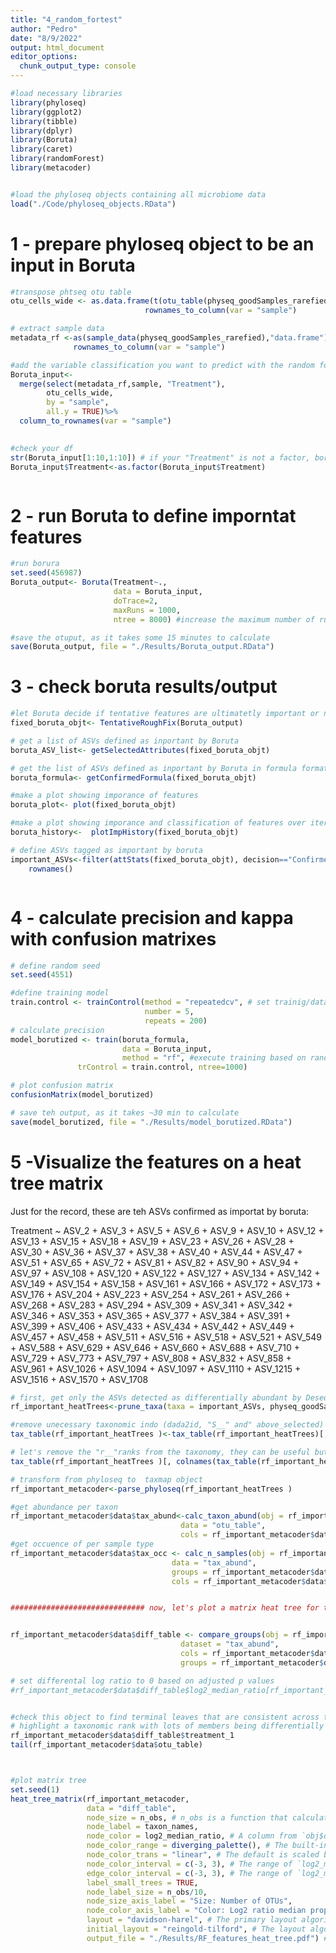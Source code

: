 ```yaml
---
title: "4_random_fortest"
author: "Pedro"
date: "8/9/2022"
output: html_document
editor_options: 
  chunk_output_type: console
---
```



```r

#load necessary libraries
library(phyloseq)
library(ggplot2)
library(tibble)
library(dplyr)
library(Boruta)
library(caret)
library(randomForest)
library(metacoder)


#load the phyloseq objects containing all microbiome data
load("./Code/phyloseq_objects.RData")
```


# 1 - prepare phyloseq object to be an input in Boruta
```r




#transpose phtseq otu table  
otu_cells_wide <- as.data.frame(t(otu_table(physeq_goodSamples_rarefied)))%>% 
                              rownames_to_column(var = "sample")

# extract sample data
metadata_rf <-as(sample_data(physeq_goodSamples_rarefied),"data.frame")%>%
              rownames_to_column(var = "sample")

#add the variable classification you want to predict with the random forest
Boruta_input<-
  merge(select(metadata_rf,sample, "Treatment"),
        otu_cells_wide,
        by = "sample",
        all.y = TRUE)%>%
  column_to_rownames(var = "sample")
 

#check your df
str(Boruta_input[1:10,1:10]) # if your "Treatment" is not a factor, boruta won't work
Boruta_input$Treatment<-as.factor(Boruta_input$Treatment)



```


# 2 - run Boruta to define imporntat features
```r
#run borura
set.seed(456987)
Boruta_output<- Boruta(Treatment~.,   
                       data = Boruta_input,
                       doTrace=2, 
                       maxRuns = 1000, 
                       ntree = 8000) #increase the maximum number of runs to decrease the number of tenttively important OTUs. increase the number of trees to increase precision. decrease either to reduce computational time.

#save the otuput, as it takes some 15 minutes to calculate
save(Boruta_output, file = "./Results/Boruta_output.RData")

```



# 3 - check boruta results/output

```r

#let Boruta decide if tentative features are ultimatetly important or not ; 
fixed_boruta_objt<- TentativeRoughFix(Boruta_output)

# get a list of ASVs defined as inportant by Boruta
boruta_ASV_list<- getSelectedAttributes(fixed_boruta_objt)

# get the list of ASVs defined as inportant by Boruta in formula format ; this can be used to calculate precision
boruta_formula<- getConfirmedFormula(fixed_boruta_objt)

#make a plot showing imporance of features
boruta_plot<- plot(fixed_boruta_objt)

#make a plot showing imporance and classification of features over iteration time
boruta_history<-  plotImpHistory(fixed_boruta_objt)

# define ASVs tagged as important by boruta
important_ASVs<-filter(attStats(fixed_boruta_objt), decision=="Confirmed")%>%
    rownames()



```

# 4 - calculate precision and kappa with confusion matrixes
```r



# define random seed
set.seed(4551)

#define training model
train.control <- trainControl(method = "repeatedcv", # set trainig/data split controls for the train function
                              number = 5, 
                              repeats = 200)
# calculate precision
model_borutized <- train(boruta_formula, 
                         data = Boruta_input, 
                         method = "rf", #execute training based on random forest; model is based on borut formula of important features
               trControl = train.control, ntree=1000)

# plot confusion matrix
confusionMatrix(model_borutized)

# save teh output, as it takes ~30 min to calculate
save(model_borutized, file = "./Results/model_borutized.RData")

```

# 5 -Visualize the features on a heat tree matrix

Just for the record, these are teh ASVs confirmed as importat by boruta:

Treatment ~ ASV_2 + ASV_3 + ASV_5 + ASV_6 + ASV_9 + ASV_10 + 
    ASV_12 + ASV_13 + ASV_15 + ASV_18 + ASV_19 + ASV_23 + ASV_26 + 
    ASV_28 + ASV_30 + ASV_36 + ASV_37 + ASV_38 + ASV_40 + ASV_44 + 
    ASV_47 + ASV_51 + ASV_65 + ASV_72 + ASV_81 + ASV_82 + ASV_90 + 
    ASV_94 + ASV_97 + ASV_108 + ASV_120 + ASV_122 + ASV_127 + 
    ASV_134 + ASV_142 + ASV_149 + ASV_154 + ASV_158 + ASV_161 + 
    ASV_166 + ASV_172 + ASV_173 + ASV_176 + ASV_204 + ASV_223 + 
    ASV_254 + ASV_261 + ASV_266 + ASV_268 + ASV_283 + ASV_294 + 
    ASV_309 + ASV_341 + ASV_342 + ASV_346 + ASV_353 + ASV_365 + 
    ASV_377 + ASV_384 + ASV_391 + ASV_399 + ASV_406 + ASV_433 + 
    ASV_434 + ASV_442 + ASV_449 + ASV_457 + ASV_458 + ASV_511 + 
    ASV_516 + ASV_518 + ASV_521 + ASV_549 + ASV_588 + ASV_629 + 
    ASV_646 + ASV_660 + ASV_688 + ASV_710 + ASV_729 + ASV_773 + 
    ASV_797 + ASV_808 + ASV_832 + ASV_858 + ASV_961 + ASV_1026 + 
    ASV_1094 + ASV_1097 + ASV_1110 + ASV_1215 + ASV_1516 + ASV_1570 + 
    ASV_1708

```r



# first, get only the ASVs detected as differentially abundant by Deseq2
rf_important_heatTrees<-prune_taxa(taxa = important_ASVs, physeq_goodSamples_rarefied)

#remove unecessary taxonomic indo (dada2id, "S__" and" above_selected)
tax_table(rf_important_heatTrees )<-tax_table(rf_important_heatTrees)[,1:6]

# let's remove the "r__"ranks from the taxonomy, they can be useful but will polute our plot
tax_table(rf_important_heatTrees )[, colnames(tax_table(rf_important_heatTrees ))] <- gsub(tax_table(rf_important_heatTrees )[, colnames(tax_table(rf_important_heatTrees ))],     pattern = "[a-z]__", replacement = "")

# transform from phyloseq to  taxmap object
rf_important_metacoder<-parse_phyloseq(rf_important_heatTrees )

#get abundance per taxon
rf_important_metacoder$data$tax_abund<-calc_taxon_abund(obj = rf_important_metacoder, 
                                      data = "otu_table",
                                      cols = rf_important_metacoder$data$sample_data$sample_id)
#get occuence of per sample type
rf_important_metacoder$data$tax_occ <- calc_n_samples(obj = rf_important_metacoder, 
                                    data = "tax_abund", 
                                    groups = rf_important_metacoder$data$sample_data$Treatment, 
                                    cols = rf_important_metacoder$data$sample_data$sample_id)


############################## now, let's plot a matrix heat tree for the MeJA comparisons


rf_important_metacoder$data$diff_table <- compare_groups(obj = rf_important_metacoder,
                                      dataset = "tax_abund",
                                      cols = rf_important_metacoder$data$sample_data$sample_id, # What columns of sample data to use
                                      groups = rf_important_metacoder$data$sample_data$Treatment) # What category each sample is assigned to

# set differental log ratio to 0 based on adjusted p values
#rf_important_metacoder$data$diff_table$log2_median_ratio[rf_important_metacoder$data$diff_table$wilcox_p_value > 0.05] <- 0


#check this object to find terminal leaves that are consistent across treatments, then...
# highlight a taxonomic rank with lots of members being differentially selected
rf_important_metacoder$data$diff_table$treatment_1
tail(rf_important_metacoder$data$otu_table)



#plot matrix tree
set.seed(1)
heat_tree_matrix(rf_important_metacoder,
                 data = "diff_table",
                 node_size = n_obs, # n_obs is a function that calculates, in this case, the number of OTUs per taxon
                 node_label = taxon_names,
                 node_color = log2_median_ratio, # A column from `obj$data$diff_table`
                 node_color_range = diverging_palette(), # The built-in palette for diverging data
                 node_color_trans = "linear", # The default is scaled by circle area
                 node_color_interval = c(-3, 3), # The range of `log2_median_ratio` to display
                 edge_color_interval = c(-3, 3), # The range of `log2_median_ratio` to display
                 label_small_trees = TRUE,
                 node_label_size = n_obs/10,
                 node_size_axis_label = "Size: Number of OTUs",
                 node_color_axis_label = "Color: Log2 ratio median proportions",
                 layout = "davidson-harel", # The primary layout algorithm
                 initial_layout = "reingold-tilford", # The layout algorithm that initializes node locations
                 output_file = "./Results/RF_features_heat_tree.pdf") # Saves the plot as a pdf file


```

